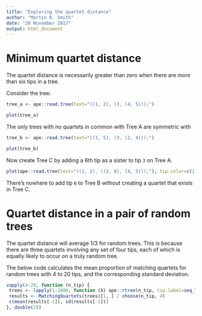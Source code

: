 ```yaml
---
title: "Exploring the quartet distance"
author: "Martin R. Smith"
date: "20 November 2017"
output: html_document
---
```


# Minimum quartet distance

The quartet distance is necessarily greater than zero when there are more than 
six tips in a tree.

Consider the tree:
```r
tree_a <- ape::read.tree(text="((1, 2), (3, (4, 5)));")
```
```r
plot(tree_a)
```

The only trees with no quartets in common with Tree A are symmetric with
```r
tree_b <- ape::read.tree(text="((1, 5), (3, (2, 4)));")
```
```r
plot(tree_b)
```
Now create Tree C by adding a 6th tip as a sister to tip `3` on Tree A.
```r
plot(ape::read.tree(text="((1, 2), ((3, 6), (4, 5)));"), tip.color=c(1,1,1,2,1,1))
```

There's nowhere to add tip `6` to Tree B without creating a quartet that 
exists in Tree C.


# Quartet distance in a pair of random trees

The quartet distance will average 1/3 for random trees. This is because there are
three quartets involving any set of four tips, each of which is equally likely to 
occur on a truly random tree.

The below code calculates the mean proportion of matching quartets for random 
trees with 4 to 20 tips, and the corresponding standard deviation.

```r
vapply(4:20, function (n_tip) {
 trees <- lapply(1:1000, function (X) ape::rtree(n_tip, tip.label=seq_len(n_tip), br=NULL))
 results <- MatchingQuartets(trees)[1, ] / choose(n_tip, 4)
 c(mean(results[-1]), sd(results[-1]))
}, double(2))

```
